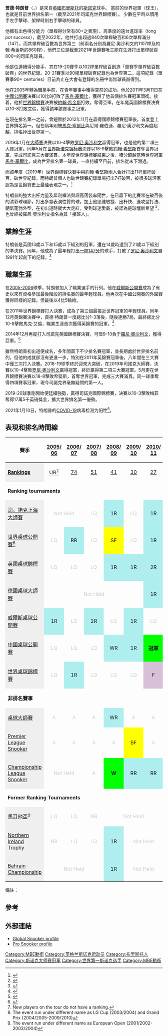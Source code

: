 {{noteTA|G1=Snooker}}

{{Infobox Snooker Player
| Name = 贾德·杜普
| image = Judd Trump May 2015.jpg
| caption =
| birth_date = {{birth date and age|1989|8|20}}
| birth_place = {{UK}}[[布里斯托|布里斯托]]
| Nationality = {{ENG}}
| Nickname = Mr. Haircut 100<ref name="World Snooker (2007, Judd Trump)">{{Cite web | title= Player List – Judd Trump | publisher= [[World_Professional_Billiards_and_Snooker_Association|World Professional Billiards and Snooker Association]] | date= 2009 | url= http://www.worldsnooker.com/player_list-9926.htm | accessdate= 2010-01-03 | archiveurl= https://www.webcitation.org/5mVT5H43u?url=http://www.worldsnooker.com/player_list-9926.htm | archivedate= 2010-01-03 | deadurl= yes }}</ref> <br> The Ace<ref name="Fay (2009, 20 February)">{{cite web | author = Fay, S. | date = 2009 | title = Right on cue: Judd Trump | publisher = [[Yahoo!|Yahoo!]] UK | url = http://uk.eurosport.yahoo.com/20022009/58/right-cue-judd-trump.html | accessdate = 2011-01-03 | archiveurl = https://www.webcitation.org/5mVTwCrnh?url=http://uk.eurosport.yahoo.com/20022009/58/right-cue-judd-trump.html | archivedate = 2010-01-03 | deadurl = yes }}</ref> <br> Danny the Boy<ref name="Fay (2009, 20 February)"/> <br>Juddernaut<ref name="Fay (2009, 20 February)"/>
The GOAT
| Professional = 2005年至今
| High ranking = 1 <ref>{{Cite web |url=http://www.worldsnooker.com/page/WorldRankingsArticle/0,,13165~2216576,00.html |title=存档副本 |accessdate=2011-06-09 |archive-date=2011-12-19 |archive-url=https://web.archive.org/web/20111219074015/http://www.worldsnooker.com/page/WorldRankingsArticle/0%2C%2C13165~2216576%2C00.html |dead-url=no }}</ref>
| Current rank = 1
| Prize money = [[英磅|GB£]]2,994,254<ref name="prizemoney">{{cite web|title=Prize Money - All-time, Professional|url=http://www.cuetracker.net/Statistics/Prize-Money/Won/All-time|publisher=CueTracker - Snooker Database|accessdate=2015-09-01|archive-date=2021-01-17|archive-url=https://web.archive.org/web/20210117100758/https://cuetracker.net/statistics/prize-money/won/all-time|dead-url=no}}</ref>
| High break = '''[[滿分桿|147]]''' (6次)
| Ranking wins = 21
| Minor wins = 4
| Other wins = 6
| World champ  = 1（2019）
|Century break=840|世界排名=1|English open=1}}
'''贾德·特朗普'''[[Category:MBE勳銜|Category:MBE勳銜]]（{{lang-en|'''Judd Trump'''}}，{{bd|1989年|8月20日||}}）是來自[[英國|英國]][[布里斯托|布里斯托]]的[[斯诺克|斯诺克]]球手。 當前的世界冠軍（球王），也就是目前世界排名第一（截至2021年司諾克世界錦標賽）。 少數在平時以慣用手左手擊球、架桿時則右手擊球的球員。

他擁有出色得分能力（單桿得分常有80+之表現）、高準度的遠台進球率（long pot success），截至2022年，他共打出超過840次單桿破百和6次單桿滿分（147）。而其單桿破百數為世界第三（前兩名分別為羅尼·奧沙利文的1107桿及約翰·希金斯的860桿），他們三位是截至2021年世錦賽唯三能在生涯打出單桿破百800+的司諾克球員。

他是位連續得分能手，其在19-20賽季以102桿單桿破百創造「單賽季單桿破百數破百」的世界紀錄。20-21賽季以90桿單桿破百紀錄也為世界第二，這項紀錄（單賽季90+ centuries）目前為止在大會有登錄的名冊中尚無球員辦得到。

他在2005年轉為職業手前，在青年賽事中獲得空前的成功。他於2011年3月11日在[[2011年斯诺克中国公开赛|中國公開賽]]決賽以10比8打敗了[[馬克·塞爾比|馬克·塞爾比]]，獲得了他首個排名賽冠軍頭銜。接着，他於[[2011年斯诺克世界锦标赛|世界錦標賽]]決賽被[[约翰·希金斯|約翰·希金斯]]打敗，奪得亞軍。在年尾英國錦標賽決賽以10-8打敗艾倫，獲得該年該賽事之冠軍。

在現在排名第一之前，曾短暫於2012年11月在贏得國際錦標賽冠軍後，首度登上世界排名第一。但在隔年則被[[馬克·塞爾比|馬克·塞爾比]]與尼爾·羅伯遜、羅尼·奧沙利文再度超越，排名掉出世界第一。

2019年1月在[[斯诺克大师赛|大師賽]]決賽以10-4擊敗[[罗尼·奥沙利文|罗尼·奥沙利文]]贏得冠軍，也是他的第二項三大賽冠軍。同年5月在[[世界斯诺克锦标赛|世界斯诺克锦标赛]]決賽以18-9擊敗[[约翰·希金斯|約翰·希堅斯]]首奪世界冠軍，完成司諾克三大賽滿貫。本年度世界錦標賽結束之後，積分超越當時世界冠軍[[馬克·塞爾比|馬克·塞爾比]]，成為世界排名第一球員，一直持續至目前，排名從未下滑過。

而該年度（2019年）世界錦標賽決賽中與[[约翰·希金斯|約翰·希堅斯]]兩人合計打出11杆單杆破百，破世界紀錄，而特朗普個人也破世錦賽紀錄單場打出7杆破百，被很多球評家認為是世錦賽史上最佳表現之一。<ref>{{Cite news|title=World Championship 2019: Judd Trump beats John Higgins 18-9 in Crucible final|url=https://www.bbc.com/sport/snooker/48178462|date=2019-05-06|accessdate=2019-08-30|language=en-GB|archive-date=2020-12-07|archive-url=https://web.archive.org/web/20201207220224/https://www.bbc.com/sport/snooker/48178462|dead-url=no}}</ref>

特朗普的強大出杆力量及犀利桿法與超高落袋率聞世，在已贏下的比賽常在破百後的清彩球環節，打出多顆表演性質的球。加上他思维敏捷、出杆快、進攻型打法、朝氣蓬勃外型，在初出道時就大大走紅，受到球迷愛戴，被認為是球壇新希望 <ref>{{Cite web|title=斯诺克正经历一场革命？ 特鲁姆普肩负拯救重任-搜狐体育|url=http://sports.sohu.com/20140704/n401792330.shtml|work=sports.sohu.com|accessdate=2019-01-25|archive-date=2019-04-20|archive-url=https://web.archive.org/web/20190420162750/http://sports.sohu.com/20140704/n401792330.shtml|dead-url=no}}</ref>，也曾經被羅尼·奧沙利文指名為其「接班人」。

== 業餘生涯 ==
特朗普是英國13歲以下和15歲以下組別的冠軍，還在14歲時達到了21歲以下組別的準決賽。同年，他成為了最年輕打出[[滿分桿|一桿147分]]的球手，打敗了[[罗尼·奥沙利文|罗尼·奥沙利文]]自1991年起創下的記錄。<ref>{{Cite web |url=http://uk.eurosport.yahoo.com/20022009/58/right-cue-judd-trump.html |title=Right Cue: Judd Trump |accessdate=2011-06-09 |archive-date=2010-01-03 |archive-url=https://www.webcitation.org/5mVTwCrnh?url=http://uk.eurosport.yahoo.com/20022009/58/right-cue-judd-trump.html |dead-url=no }}</ref>

==職業生涯==
在[[2005-2006斯诺克赛季|2005-2006]]球季，特朗普加入了職業選手的行列。他在[[斯诺克威尔士公开赛|威爾斯公開賽]]成為了有史以來有資格參加最後階段的排名賽的最年輕球員。他再次在中國公開賽的外圍賽獲得同樣的記錄。但最後以4比5輸給{{tsl|en|Michael Holt (snooker player)|邁克爾·霍爾特}}。

在2011年世界錦標賽打入決賽，成為了第三個最接近世界冠軍的年輕球員。同年12月英錦賽決賽中，賈德·特朗普一度總比分1-3落後，隨後連勝7局，最終總比分10-8擊敗馬克·艾倫，職業生涯首次獲得英錦賽的冠軍。<ref>{{Cite web|title=英锦赛艾伦四杆破百徒劳 特鲁姆普10-8首次夺冠-搜狐体育|url=http://sports.sohu.com/20111212/n328660145.shtml|work=sports.sohu.com|accessdate=2019-01-25|archive-date=2020-08-12|archive-url=https://web.archive.org/web/20200812131701/https://sports.sohu.com/20111212/n328660145.shtml|dead-url=no}}</ref>

2014年12月再度打入司諾克英國錦標賽決賽，可惜9-10負于[[罗尼·奥沙利文|羅尼·奧沙利文]]，獲得亞軍。<ref>{{Cite web|title=奥沙利文10-9绝杀特鲁姆普 夺个人英锦赛第五冠-搜狐体育|url=http://sports.sohu.com/20141208/n406744503.shtml|work=sports.sohu.com|accessdate=2019-01-25|archive-date=2019-01-26|archive-url=https://web.archive.org/web/20190126000850/http://sports.sohu.com/20141208/n406744503.shtml|dead-url=no}}</ref>

雖然特朗普初出道便成名，多年間贏下不少排名賽冠軍，並長期處於世界排名前列，但他的成就卻沒有更進一步，特別在2011年英錦賽冠軍後，八年間在三大賽中僅三次打入決賽。2018-19球季終於迎來大突破，在2019年司諾克大師賽，決賽以10-4擊敗[[罗尼·奥沙利文|罗尼·奥沙利文]]贏得冠軍，終於贏得第二項三大賽冠軍。5月更在世界錦標賽決賽以18-8擊敗希堅斯，首奪世界冠軍，完成三大賽滿貫。同一球季奪得四項賽事冠軍，現今司諾克界毫無疑問的第一人。

2019-20球季剛開始便廷續強勢，贏得司諾克國際錦標賽，決賽以10-3擊敗梅菲奪得17萬5千英磅獎金，擴大世界排名第一優勢。

2021年1月10日，特朗普的[[COVID-19|COVID-19]]病毒检测为阳性<ref>{{cite news |title=突发！世界第一特鲁姆普感染新冠 退出大师赛争夺 |url=https://www.sohu.com/a/443561408_114977 |accessdate=2021-01-28 |archive-date=2021-02-07 |archive-url=https://web.archive.org/web/20210207231056/https://www.sohu.com/a/443561408_114977 |dead-url=no }}</ref>。

== 表現和排名時間線 ==
{| class="wikitable" style="font-size:95%;"
|- bgcolor="#efefef"
! '''賽季''' 
! [[Snooker_season_2005/2006|2005/<br />06]]
! [[Snooker_season_2006/2007|2006/<br />07]]
! [[Snooker_season_2007/2008|2007/<br />08]]
! [[Snooker_season_2008/2009|2008/<br />09]]
! [[Snooker_season_2009/2010|2009/<br />10]]
! [[Snooker_season_2010/2011|2010/<br />11]]
|-
| style="background:#EFEFEF;" | '''[[Snooker_world_rankings|Rankings]]'''
| align="center"| [[Snooker_world_rankings_2005/2006|UR]]<ref group="nb">New players on the tour do not have a ranking.</ref>
| align="center"| [[Snooker_world_rankings_2006/2007|74]]
| align="center"| [[Snooker_world_rankings_2007/2008|51]]
| align="center"| [[Snooker_world_rankings_2008/2009|41]]
| align="center"| [[Snooker_world_rankings_2009/2010|30]]
| align="center"| [[Snooker_world_rankings_2010/2011|27]]
|-
|colspan="7"| '''Ranking tournaments'''
|-
|style="background:#EFEFEF;" | [[司。諾克上海大師賽|司。諾克上海大師賽]]
|align="center" colspan="2" style="color:#cccccc;"| Not Held
|align="center" style="color:#cccccc;"|LQ
|align="center" style="background:#afeeee;"|1R
|align="center" style="color:#cccccc;"|LQ
|align="center" style="background:#afeeee;"|1R
|-
|style="background:#EFEFEF;" | [[世界桌球公開賽|世界桌球公開賽]]<ref group="nb">The event run under different name as LG Cup (2003/2004) and Grand Prix (2004/2005-2009/2010)</ref>
|align="center" style="color:#cccccc;"|LQ
|align="center" style="background:#afeeee;"|RR
|align="center" style="color:#cccccc;"|LQ
|align="center" style="background:yellow;"|SF
|align="center" style="color:#cccccc;"|LQ
|align="center" style="background:#afeeee;"|1R
|-
|style="background:#EFEFEF;" | [[英國桌球錦標賽|英國桌球錦標賽]]
|align="center" style="color:#cccccc;"|LQ
|align="center" style="color:#cccccc;"|LQ
|align="center" style="color:#cccccc;"|LQ
|align="center" style="background:#afeeee;"|1R
|align="center" style="background:#afeeee;"|1R
|align="center" style="background:#afeeee;"|2R
|-
|style="background:#EFEFEF;" | [[德國桌球大師賽|德國桌球大師賽]]
|align="center" colspan="5" style="color:#cccccc;"| Not Held
|align="center" style="background:#afeeee;"|1R
|-
|style="background:#EFEFEF;"| [[威爾斯桌球公開賽|威爾斯桌球公開賽]]
|align="center" style="background:#afeeee;"|1R
|align="center" style="color:#cccccc;"|LQ
|align="center" style="background:#afeeee;"|2R
|align="center" style="color:#cccccc;"|LQ
|align="center" style="background:#afeeee;"|1R
|align="center" style="color:#cccccc;"|LQ
|-
|style="background:#EFEFEF;"| [[中國桌球公開賽|中國桌球公開賽]]
|align="center" style="color:#cccccc;"|LQ
|align="center" style="color:#cccccc;"|LQ
|align="center" style="color:#cccccc;"|LQ
|align="center" style="background:#afeeee;"|WR
|align="center" style="background:#afeeee;"|1R
|align="center" style="background:#00ff00;"|'''冠軍'''
|-
|style="background:#EFEFEF;" | [[世界桌球錦標賽|世界桌球錦標賽]]
|align="center" style="color:#cccccc;"|LQ
|align="center" style="background:#afeeee;"|1R
|align="center" style="color:#cccccc;"|LQ
|align="center" style="color:#cccccc;"|LQ
|align="center" style="color:#cccccc;"|LQ 
|style="text-align:center; background:thistle;"|F
|-
|colspan="7"| '''非排名賽事'''
|-
|style="background:#EFEFEF;" | [[桌球大師賽|桌球大師賽]]
|align="center" style="color:#cccccc;"|A
|align="center" style="color:#cccccc;"|A
|align="center" style="color:#cccccc;"|A
|align="center" style="background:#afeeee;"|WR
|align="center" style="color:#cccccc;"|A
|align="center" style="color:#cccccc;"|A
|- 
|style="background:#EFEFEF;" | [[Premier_League_Snooker|Premier League Snooker]]
|align="center" style="color:#cccccc;"|A
|align="center" style="color:#cccccc;"|A
|align="center" style="color:#cccccc;"|A
|align="center" style="color:#cccccc;"|A
|align="center" style="background:yellow;"|SF
|align="center" style="color:#cccccc;"|A
|-
|style="background:#EFEFEF;" | [[Championship_League|Championship League Snooker]]
|align="center" colspan="2" style="color:#cccccc;"| Not Held
|align="center" style="color:#cccccc;"|A
|align="center" style="background:#00ff00;"|'''W'''
|align="center" style="background:#afeeee;"|RR
|align="center" style="background:#afeeee;"|RR
|-
|colspan="7"| '''Former Ranking Tournaments'''
|-
|style="background:#EFEFEF;" | [[馬耳他盃|馬耳他盃]]<ref group="nb">The event run under different name as European Open (2001/2002-2003/2004)</ref>
|align="center" style="color:#cccccc;"|LQ
|align="center" style="color:#cccccc;"|LQ
|align="center" style="color:#cccccc;"|NR
|align="center" colspan="3" style="color:#cccccc;"| Not Held
|-
|style="background:#EFEFEF;" | [[Northern_Ireland_Trophy|Northern Ireland Trophy]]
|align="center" style="color:#cccccc;"|NR
|align="center" style="color:#cccccc;"|LQ
|align="center" style="color:#cccccc;"|LQ
|align="center" style="background:#afeeee;"|1R
|align="center" colspan="2" style="color:#cccccc;"| Not Held 
|-
|style="background:#EFEFEF;" | [[2008_Bahrain_Championship|Bahrain Championship]]
|align="center" colspan="3" style="color:#cccccc;"| Not Held
|align="center" style="background:#afeeee;"|1R
|align="center" colspan="2" style="color:#cccccc;"| Not Held
|}
備註：
<references group="nb" />

== 參考 ==
{{reflist}}

== 外部連結 ==
* [https://web.archive.org/web/20091130004335/http://www.global-snooker.com/Judd-Trump.asp Global Snooker profile]
* [http://prosnookerblog.com/players/s-t/judd-trump/ Pro Snooker profile] {{Wayback|url=http://prosnookerblog.com/players/s-t/judd-trump/ |date=20190506190723 }}
{{斯诺克世界第一选手}}
{{Authority control}}
{{DEFAULTSORT:Trump, Judd}}
[[Category:英格兰斯诺克运动员|Category:英格兰斯诺克运动员]]
[[Category:布里斯托人|Category:布里斯托人]]
[[Category:斯诺克大师赛冠军|Category:斯诺克大师赛冠军]]
[[Category:世界第一斯诺克选手|Category:世界第一斯诺克选手]]
[[Category:MBE勳銜|Category:MBE勳銜]]
<!-- {{Top sixteen male snooker players}} -->